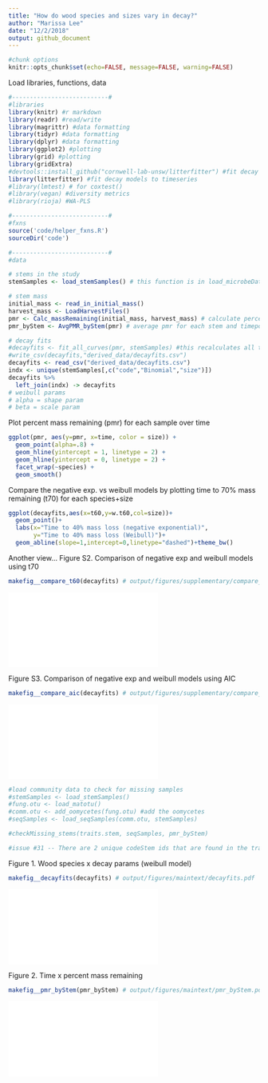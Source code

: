 ```yaml
---
title: "How do wood species and sizes vary in decay?"
author: "Marissa Lee"
date: "12/2/2018"
output: github_document
---
```

```r
#chunk options
knitr::opts_chunk$set(echo=FALSE, message=FALSE, warning=FALSE)
```

Load libraries, functions, data
```r

#---------------------------#
#libraries
library(knitr) #r markdown
library(readr) #read/write
library(magrittr) #data formatting
library(tidyr) #data formatting
library(dplyr) #data formatting
library(ggplot2) #plotting
library(grid) #plotting
library(gridExtra)
#devtools::install_github("cornwell-lab-unsw/litterfitter") #fit decay models to timeseries
library(litterfitter) #fit decay models to timeseries
#library(lmtest) # for coxtest()
#library(vegan) #diversity metrics
#library(rioja) #WA-PLS

#---------------------------#
#fxns
source('code/helper_fxns.R')
sourceDir('code')

#---------------------------#
#data

# stems in the study
stemSamples <- load_stemSamples() # this function is in load_microbeData.R

# stem mass
initial_mass <- read_in_initial_mass()
harvest_mass <- LoadHarvestFiles()
pmr <- Calc_massRemaining(initial_mass, harvest_mass) # calculate percent mass remaining (pmr)
pmr_byStem <- AvgPMR_byStem(pmr) # average pmr for each stem and timepoint

# decay fits
#decayfits <- fit_all_curves(pmr, stemSamples) #this recalculates all the curve fits, uncomment if the data changes; for each species+size
#write_csv(decayfits,"derived_data/decayfits.csv")
decayfits <- read_csv("derived_data/decayfits.csv")
indx <- unique(stemSamples[,c("code","Binomial","size")])
decayfits %>%
  left_join(indx) -> decayfits
# weibull params
# alpha = shape param
# beta = scale param

```

Plot percent mass remaining (pmr) for each sample over time
```r
ggplot(pmr, aes(y=pmr, x=time, color = size)) + 
  geom_point(alpha=.8) +
  geom_hline(yintercept = 1, linetype = 2) +
  geom_hline(yintercept = 0, linetype = 2) +
  facet_wrap(~species) +
  geom_smooth()
```

Compare the negative exp. vs weibull models by plotting time to 70% mass remaining (t70) for each species+size
```r
ggplot(decayfits,aes(x=t60,y=w.t60,col=size))+
  geom_point()+
  labs(x="Time to 40% mass loss (negative exponential)",
       y="Time to 40% mass loss (Weibull)")+
  geom_abline(slope=1,intercept=0,linetype="dashed")+theme_bw()
```

Another view...
Figure S2. Comparison of negative exp and weibull models using t70
```r
makefig__compare_t60(decayfits) # output/figures/supplementary/compare_t60.pdf
```
![](output/figures/supplementary/compare_t60.pdf)

Figure S3. Comparison of negative exp and weibull models using AIC
```r
makefig__compare_aic(decayfits) # output/figures/supplementary/compare_aic.pdf
```
![](output/figures/supplementary/compare_aic.pdf)

```r
#load community data to check for missing samples
#stemSamples <- load_stemSamples()
#fung.otu <- load_matotu() 
#comm.otu <- add_oomycetes(fung.otu) #add the oomycetes
#seqSamples <- load_seqSamples(comm.otu, stemSamples)

#checkMissing_stems(traits.stem, seqSamples, pmr_byStem)

#issue #31 -- There are 2 unique codeStem ids that are found in the trait data (xrf sample names) and the sequence data, but not in the stemSamples data (deployment sample names).  These codeStem ids are not found in the percent mass loss data.  Because the main goal is to analyze decay responses, I'm going to continue to leave these codeStems out of the stemSamples dataframe. Is it possible that stem id numbers got switched? Something to follow-up on.

```


Figure 1. Wood species x decay params (weibull model)
```r
makefig__decayfits(decayfits) # output/figures/maintext/decayfits.pdf
```
![](output/figures/maintext/decayfits.pdf)

Figure 2. Time x percent mass remaining
```r
makefig__pmr_byStem(pmr_byStem) # output/figures/maintext/pmr_byStem.pdf
```
![](output/figures/maintext/pmr_byStem.pdf)






